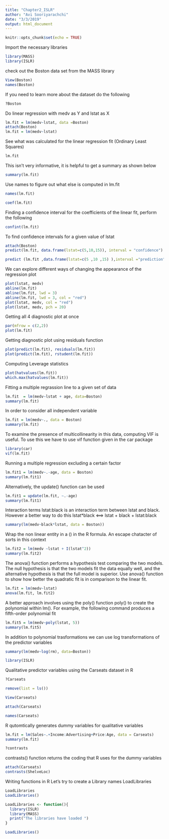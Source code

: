 ```yaml
---
title: "Chapter2_ISLR"
author: "Avi Sooriyarachchi"
date: "3/3/2019"
output: html_document
---
```


```r
knitr::opts_chunk$set(echo = TRUE)
```

Import the necessary libraries
```r
library(MASS)
library(ISLR)
```

check out the Boston data set from the MASS library
```r
View(Boston)
names(Boston)
```

If you need to learn more about the dataset do the following
```r
?Boston
```

Do linear regression with medv as Y and lstat as X
```r
lm.fit = lm(medv~lstat, data =Boston)
attach(Boston)
lm.fit = lm(medv~lstat)
```

See what was calculated for the linear regression fit (Ordinary Least Squares)
```r
lm.fit
```



This isn't very informative, it is helpful to get a summary as shown below 
```r
summary(lm.fit)
```


Use names to figure out what else is computed in lm.fit
```r
names(lm.fit)
```

```r
coef(lm.fit)
```


Finding a confidence interval for the coefficients of the linear fit, perform the following 
```r
confint(lm.fit)
```

To find confidence intervals for a given value of lstat
```r
attach(Boston)
predict(lm.fit, data.frame(lstat=c(5,10,15)), interval = "confidence")
```

```r
predict (lm.fit ,data.frame(lstat=c(5 ,10 ,15) ),interval ="prediction")
```

We can explore different ways of changing the appearance of the regression plot 
```r
plot(lstat, medv)
abline(lm.fit)
abline(lm.fit, lwd = 3)
abline(lm.fit, lwd = 3, col = "red")
plot(lstat, medv, col = "red")
plot(lstat, medv, pch = 20)


```


Getting all 4 diagnostic plot at once 
```r
par(mfrow = c(2,2))
plot(lm.fit)

```

Getting diagnostic plot using residuals function 
```r
plot(predict(lm.fit), residuals(lm.fit))
plot(predict(lm.fit), rstudent(lm.fit))
```
Computing Leverage statistics
```r
plot(hatvalues(lm.fit))
which.max(hatvalues(lm.fit))
```


Fitting a multiple regrassion line to a given set of data
```r
lm.fit  = lm(medv~lstat + age, data=Boston)
summary(lm.fit)
```

In order to consider all independent variable
```r
lm.fit = lm(medv~., data = Boston)
summary(lm.fit)
```

To examine the presence of multicollinearity in this data, computing VIF is useful. To use this we have to use vif function given in the car package 
```r
library(car)
vif(lm.fit)
```

Running a multiple regression excluding a certain factor
```r
lm.fit1 = lm(medv~.-age, data = Boston)
summary(lm.fit1)
```



Alternatively, the update() function can be used 
```r
lm.fit1 = update(lm.fit, ~.-age)
summary(lm.fit1)
```

Interaction terms 
lstat:black is an interaction term between lstat and black.
However a better way to do this lstat*black <==> lstat + black + lstat:black
```r
summary(lm(medv~black*lstat, data = Boston))
```

Wrap the non linear entity in a () in the R formula. An escape chatacter of sorts in this context
```r
lm.fit2 = lm(medv ~lstat + I(lstat^2))
summary(lm.fit2)
```

The anova() function performs a hypothesis
test comparing the two models. The null hypothesis is that the two models
fit the data equally well, and the alternative hypothesis is that the full
model is superior.
Use anova() function to show how better the quadratic fit is in comparison to the linear fit. 
```r
lm.fit = lm(medv~lstat)
anova(lm.fit, lm.fit2)
```


A better approach involves using the poly() function
poly() to create the polynomial within lm(). For example, the following command
produces a fifth-order polynomial fit


```r
lm.fit5 = lm(medv~poly(lstat, 5))
summary(lm.fit5)
```


In addition to polynomial trasformations we can use log transformations of the predictor variables
```r
summary(lm(medv~log(rm), data=Boston))
```

```r
library(ISLR)
```

Qualitative predictor variables using the Carseats dataset in R 
```r
?Carseats
```


```r

remove(list = ls())

```
```r
View(Carseats)
```

```r
attach(Carseats)
```

```r
names(Carseats)
```

R qutomtically generates dummy variables for qualitative variables 
```r
lm.fit = lm(Sales~.+Income:Advertising+Price:Age, data = Carseats)
summary(lm.fit)
```

```r
?contrasts
```

contrasts() function returns the coding that R uses for the dummy variables
```r
attach(Carseats)
contrasts(ShelveLoc)
```

Writing functions in R
Let's try to create a Library names LoadLibraries
```r
LoadLibraries
LoadLibraries()
```

```r
LoadLibraries <- function(){
  library(ISLR)
  library(MASS)
  print("The libraries have loaded ")
}
```

```r
LoadLibraries()
```

